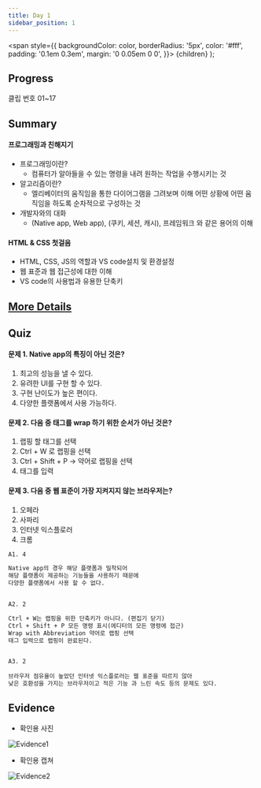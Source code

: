 ---
title: Day 1
sidebar_position: 1
---

  <span
    style={{
      backgroundColor: color,
      borderRadius: '5px',
      color: '#fff',
      padding: '0.1em 0.3em',
      margin: '0 0.05em 0 0',
    }}>
    {children}
  </span>
);

## Progress
<Highlight color="#25c2a0">클립 번호</Highlight> 01~17

## Summary
#### 프로그래밍과 친해지기
- 프로그래밍이란?
  - 컴퓨터가 알아들을 수 있는 명령을 내려 원하는 작업을 수행시키는 것
- 알고리즘이란?
  - 엘리베이터의 움직임을 통한 다이어그램을 그려보며 이해
    어떤 상황에 어떤 움직임을 하도록 순차적으로 구성하는 것
- 개발자와의 대화
  - (Native app, Web app), (쿠키, 세션, 캐시), 프레임워크 와 같은 용어의 이해

#### HTML & CSS 첫걸음
- HTML, CSS, JS의 역할과 <Highlight color="#1877F2">VS code</Highlight>설치 및 환경설정
- 웹 표준과 웹 접근성에 대한 이해
- <Highlight color="#1877F2">VS code</Highlight>의 사용법과 유용한 단축키

## [More Details](https://yhole.notion.site/ab4670904acf4284ad303d60b5575007)

## Quiz
#### 문제 1. Native app의 특징이 아닌 것은?
1. 최고의 성능을 낼 수 있다.
2. 유려한 UI를 구현 할 수 있다.
3. 구현 난이도가 높은 편이다.
4. 다양한 플랫폼에서 사용 가능하다.

#### 문제 2. 다음 중 태그를 wrap 하기 위한 순서가 아닌 것은?
1. 랩핑 할 태그를 선택
2. Ctrl + W 로 랩핑을 선택
3. Ctrl + Shift + P → 약어로 랩핑을 선택
4. 태그를 입력


#### 문제 3. 다음 중 웹 표준이 가장 지켜지지 않는 브라우저는?
1. 오페라
2. 사파리
3. 인터넷 익스플로러
4. 크롬

```html title="정답"
A1. 4

Native app의 경우 해당 플랫폼과 밀착되어
해당 플랫폼이 제공하는 기능들을 사용하기 때문에
다양한 플랫폼에서 사용 할 수 없다.


A2. 2

Ctrl + W는 랩핑을 위한 단축키가 아니다. (편집기 닫기)
Ctrl + Shift + P 모든 명령 표시(에디터의 모든 명령에 접근) 
Wrap with Abbreviation 약어로 랩핑 선택
태그 입력으로 랩핑이 완료된다.


A3. 2
 
브라우저 점유율이 높았던 인터넷 익스플로러는 웹 표준을 따르지 않아
낮은 호환성을 가지는 브라우저이고 적은 기능 과 느린 속도 등의 문제도 있다.

```

## Evidence
- 확인용 사진

![Evidence1](/img/ev/1-1.jpg)
- 확인용 캡쳐

![Evidence2](/img/ev/1-2.png)